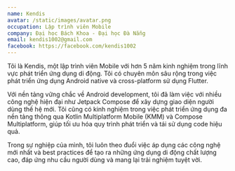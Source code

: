 ```yaml
---
name: Kendis
avatar: /static/images/avatar.png
occupation: Lập trình viên Mobile
company: Đại học Bách Khoa - Đại học Đà Nẵng
email: kendis1002@gmail.com
facebook: https://facebook.com/kendis1002
---
```


Tôi là Kendis, một lập trình viên Mobile với hơn 5 năm kinh nghiệm trong lĩnh vực phát triển ứng dụng di động. Tôi có chuyên môn sâu rộng trong việc phát triển ứng dụng Android native và cross-platform sử dụng Flutter.

Với nền tảng vững chắc về Android development, tôi đã làm việc với nhiều công nghệ hiện đại như Jetpack Compose để xây dựng giao diện người dùng thế hệ mới. Tôi cũng có kinh nghiệm trong việc phát triển ứng dụng đa nền tảng thông qua Kotlin Multiplatform Mobile (KMM) và Compose Multiplatform, giúp tối ưu hóa quy trình phát triển và tái sử dụng code hiệu quả.

Trong sự nghiệp của mình, tôi luôn theo đuổi việc áp dụng các công nghệ mới nhất và best practices để tạo ra những ứng dụng di động chất lượng cao, đáp ứng nhu cầu người dùng và mang lại trải nghiệm tuyệt vời.
